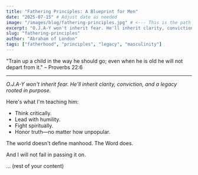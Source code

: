 ```yaml
---
title: "Fathering Principles: A Blueprint for Men"
date: "2025-07-15" # Adjust date as needed
image: "/images/blog/fathering-principles.jpg" # <--- This is the path you would use
excerpt: "O.J.A-Y won't inherit fear. He'll inherit clarity, conviction, and a legacy rooted in purpose."
slug: "fathering-principles"
author: "Abraham of London"
tags: ["fatherhood", "principles", "legacy", "masculinity"]
---
```


"Train up a child in the way he should go; even when he is old he will not depart from it." – Proverbs 22:6

---

*O.J.A-Y won't inherit fear. He'll inherit clarity, conviction, and a legacy rooted in purpose.*

Here's what I'm teaching him:
- Think critically.
- Lead with humility.
- Fight spiritually.
- Honor truth—no matter how unpopular.

The world doesn't define manhood. The Word does.

And I will not fail in passing it on.

... (rest of your content)